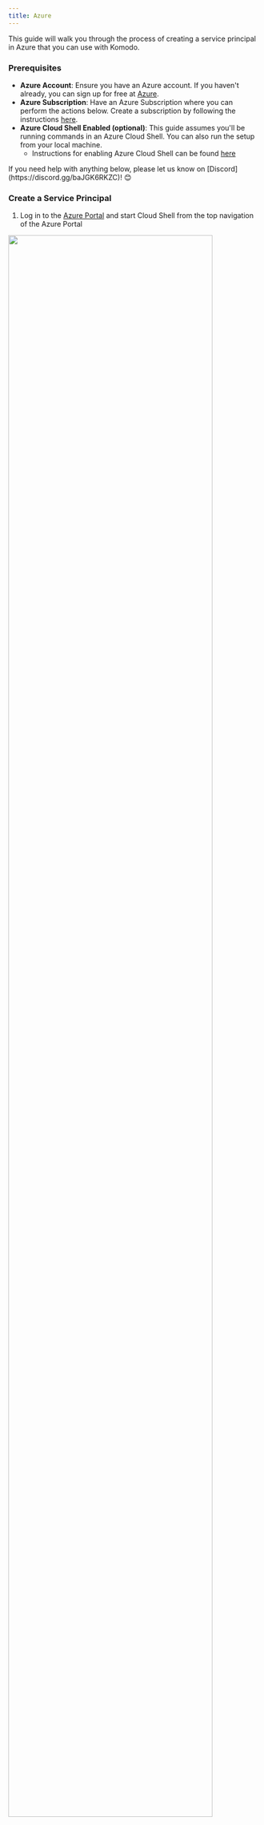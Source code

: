 ```yaml
---
title: Azure
---
```


This guide will walk you through the process of creating a service principal in Azure that you can use with Komodo.

### Prerequisites

- **Azure Account**: Ensure you have an Azure account. If you haven't already, you can sign up for free at [Azure](https://azure.microsoft.com/en-us/free).
- **Azure Subscription**: Have an Azure Subscription where you can perform the actions below. Create a subscription by following the instructions [here](https://www.educative.io/answers/how-to-create-a-microsoft-azure-subscription).
- **Azure Cloud Shell Enabled (optional)**: This guide assumes you'll be running commands in an Azure Cloud Shell. You can also run the setup from your local machine.
  - Instructions for enabling Azure Cloud Shell can be found [here](https://learn.microsoft.com/en-us/azure/cloud-shell/get-started/classic?tabs=azurecli)

<Tip>
If you need help with anything below, please let us know on [Discord](https://discord.gg/baJGK6RKZC)! 😊
</Tip>

### Create a Service Principal

1. Log in to the [Azure Portal](https://portal.azure.com/) and start Cloud Shell from the top navigation of the Azure Portal


<img width="90%" class="center" src="../../images/azure-setup/azure-cloud-shell.png" />


2. Create a Service Principal by running the script below
```bash
export SUBSCRIPTION_ID=$(az account show | jq -r ".id")
az ad sp create-for-rbac --name komodo-sp \
  --role owner \
  --scopes /subscriptions/$SUBSCRIPTION_ID
```

<Warning>
If after running the above command you see a `Failed to connect to MSI.
Please make sure MSI is configured correctly.` error, run `az login` and follow instructions to log in.
</Warning>

<Accordion title="What permissions will the service principal have?">
  The service principal will be assigned the "Owner" role, granting it full
  permissions on resources in the current subscription. This level of access is
  typically necessary for broad management tasks. However, if your specific use
  case requires more tailored and scoped down permissions, please let us know on
  [Discord](https://discord.gg/baJGK6RKZC) or via email [hello@komodoai.dev](mailto:hello@komodoai.dev)! :)
</Accordion>


The above command will create a Service Principal and output credentials:
```json
{
  "appId": "aaaaaaaaa-bbbb-cccc-dddd-eeeeeeeeeeee",
  "displayName": "komodo-sp",
  "password": "aaaa~~bbbbbbbbbbbbbbbbbbbbbbbbb_ccccccc",
  "tenant": "aaaaaaaa-bbbb-cccc-dddd-eeeeffff"
}
```

3. Copy the credentials and save them as a JSON file

Copy the output from Step 2 and save it as a JSON file locally.

### Upload the Service Principal

1. In the Komodo console, navigate to the [Settings](https://app.komodoai.dev/settings) page

2. Click `Connect` in the Azure section and upload the Service Principal credentials file.

And that's it! You can now launch your workloads on Azure through Komodo! Follow [this tutorial](../../quickstart) to get started.

### FAQ

<Accordion title="What is a Service Principal in Azure?">
A service principal in Azure is a security identity used by applications, services, and automation tools to access specific Azure resources with defined permissions. It acts like a user identity but is specifically created for non-human usage.
</Accordion>
